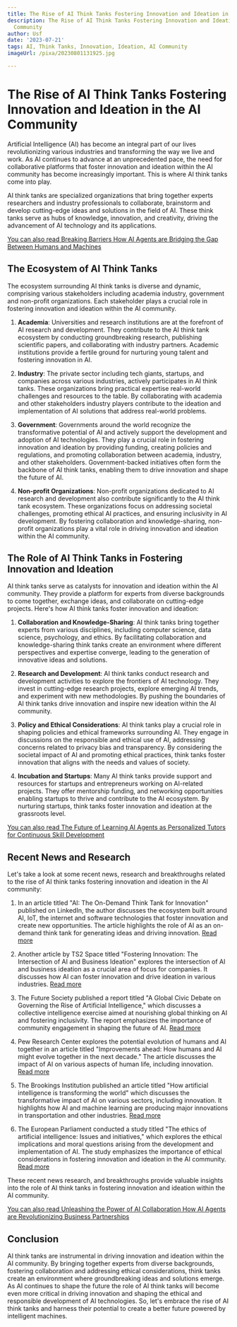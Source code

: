 ```yaml
---
title: The Rise of AI Think Tanks Fostering Innovation and Ideation in the AI Community
description: The Rise of AI Think Tanks Fostering Innovation and Ideation in the AI
  Community
author: Usf
date: '2023-07-21'
tags: AI, Think Tanks, Innovation, Ideation, AI Community
imageUrl: /pixa/20230801131925.jpg

---
```

# The Rise of AI  Think Tanks Fostering Innovation and Ideation in the AI Community

Artificial Intelligence (AI) has become an integral part  of our lives revolutionizing various industries and transforming the way we live and work. As AI continues to advance  at an unprecedented pace, the need for collaborative platforms that  foster innovation and ideation within the AI community has become increasingly important. This  is where AI think tanks come into play.

AI think tanks are specialized organizations that bring together experts  researchers and industry professionals to collaborate, brainstorm and develop cutting-edge ideas and solutions in the  field of AI. These think tanks serve as hubs of knowledge, innovation,  and creativity, driving the advancement of AI technology and its applications.

[You can also read Breaking Barriers How AI Agents are Bridging the  Gap Between Humans and Machines](Breaking%20Barriers%20How%20AI%20Agents%20are%20Bridging%20the%20Gap%20Between%20Humans%20and%20Machines)


##  The Ecosystem of AI Think  Tanks

The ecosystem surrounding AI think tanks is diverse and dynamic, comprising various stakeholders  including academia industry, government and non-profit organizations. Each  stakeholder plays a crucial role in fostering innovation and ideation within the AI community.

1. **Academia**: Universities and research  institutions are at  the forefront of AI research and development. They  contribute to the  AI think tank ecosystem by conducting groundbreaking research, publishing scientific papers, and collaborating with industry  partners.  Academic institutions provide a fertile  ground for nurturing young talent and fostering  innovation in AI.

2. **Industry**:  The private sector including tech giants, startups, and companies across various industries, actively participates in AI think tanks. These organizations bring practical expertise real-world challenges and resources  to the table. By collaborating  with academia and other stakeholders  industry players contribute to the  ideation and implementation of AI solutions that address real-world  problems.

3. **Government**: Governments around the world recognize the transformative potential of AI and  actively support the development and adoption of AI technologies.  They play a crucial role in fostering innovation and ideation by providing funding, creating policies and regulations, and promoting collaboration between academia,  industry, and other stakeholders. Government-backed initiatives often form the  backbone of AI think tanks, enabling them to drive innovation and shape  the future of AI.

4. **Non-profit Organizations**: Non-profit organizations dedicated to AI research and development also contribute significantly to the AI think tank ecosystem. These organizations focus on addressing societal challenges, promoting ethical AI practices, and ensuring  inclusivity in  AI development. By fostering collaboration and knowledge-sharing, non-profit organizations play  a vital role in  driving innovation and ideation within the AI community.

## The Role of AI  Think Tanks in Fostering Innovation and Ideation

AI think tanks serve as catalysts for innovation  and ideation within the AI community. They provide a platform for  experts from  diverse backgrounds to come together, exchange ideas, and collaborate on cutting-edge  projects. Here's how AI think tanks foster innovation and ideation:

1. **Collaboration and Knowledge-Sharing**: AI think tanks bring together experts from various disciplines, including  computer science, data science, psychology, and ethics. By facilitating collaboration and knowledge-sharing think tanks create an environment where different perspectives and expertise converge, leading  to the  generation of innovative  ideas and solutions.

2. **Research and Development**: AI think tanks conduct research and development  activities  to explore the  frontiers of AI technology. They invest in cutting-edge research projects, explore emerging AI trends, and experiment with new methodologies. By pushing the boundaries of AI think tanks drive innovation  and inspire new ideation within the  AI community.

3. **Policy and Ethical  Considerations**: AI think tanks play a crucial role in shaping policies and ethical frameworks surrounding AI. They engage in discussions on the responsible and ethical use of AI,  addressing concerns related to privacy  bias and transparency.  By considering the societal impact of AI and promoting  ethical practices, think tanks foster innovation that aligns with the needs  and values of society.

4. **Incubation and Startups**: Many AI think tanks provide support  and resources for startups and entrepreneurs working on AI-related projects. They offer mentorship  funding, and networking opportunities enabling startups to thrive  and contribute to the AI ecosystem. By nurturing startups,  think  tanks foster innovation and ideation at the grassroots level.

[You can also  read  The Future of Learning  AI Agents as Personalized Tutors for Continuous Skill Development](The%20Future%20of%20Learning%20AI%20Agents%20as%20Personalized%20Tutors%20for%20Continuous%20Skill%20Development)


## Recent News and Research

Let's  take a look at some recent news, research and breakthroughs related to the rise of AI think tanks fostering innovation and ideation in the AI  community:

1. In an article  titled "AI: The  On-Demand  Think  Tank for Innovation" published  on LinkedIn, the author discusses the  ecosystem built around AI, IoT, the internet and software technologies that  foster innovation and create new opportunities. The article highlights the role of AI as  an on-demand think tank  for generating ideas and driving innovation. [Read more](https://www.linkedin.com/pulse/ai-on-demand-think-tank-innovation-amit-kumar-sharma)

2.  Another article by TS2 Space titled "Fostering Innovation: The Intersection of AI and Business Ideation" explores the intersection of AI  and business ideation as a crucial area of focus for companies. It discusses  how  AI can foster innovation and drive ideation in various industries.  [Read more](https://ts2.space/en/fostering-innovation-the-intersection-of-ai-and-business-ideation/)

3. The Future Society published a report titled "A Global  Civic Debate on Governing the Rise of  Artificial Intelligence," which discusses a collective intelligence exercise aimed at nourishing global thinking on AI and fostering inclusivity. The report emphasizes the importance of community  engagement in  shaping the future of AI. [Read  more](https://thefuturesociety.org/wp-content/uploads/2019/08/report_GlobalCivicDebate_2018.pdf)

4. Pew Research Center explores the potential evolution of humans and AI together in an article titled "Improvements ahead: How humans  and  AI might evolve together in the next decade." The article discusses the impact  of AI on various  aspects of human life, including innovation. [Read more](https://www.pewresearch.org/internet/2018/12/10/improvements-ahead-how-humans-and-ai-might-evolve-together-in-the-next-decade/)

5. The Brookings Institution published an article  titled "How artificial intelligence is transforming the world" which discusses  the transformative impact of AI  on various sectors, including innovation. It highlights how AI and machine learning  are producing major innovations in transportation and other industries. [Read more](https://www.brookings.edu/articles/how-artificial-intelligence-is-transforming-the-world/)

6. The European Parliament conducted a  study titled "The ethics of artificial intelligence: Issues and initiatives," which explores the ethical implications and moral  questions arising from the development and implementation of AI. The study emphasizes the importance of  ethical  considerations in fostering innovation and ideation in the AI community. [Read more](https://www.europarl.europa.eu/RegData/etudes/STUD/2020/634452/EPRS_STU(2020)634452_EN.pdf)

These recent news  research, and breakthroughs provide  valuable insights into the role of  AI think tanks in fostering innovation  and  ideation within the AI community.

[You can also read Unleashing the Power of AI  Collaboration How AI Agents are Revolutionizing Business Partnerships](Unleashing%20the%20Power%20of%20AI%20Collaboration%20How%20AI%20Agents%20are%20Revolutionizing%20Business%20Partnerships)


## Conclusion

AI  think tanks are instrumental in driving innovation and ideation within  the AI community. By  bringing together  experts from diverse backgrounds, fostering collaboration and addressing ethical considerations, think tanks create  an environment where groundbreaking ideas and solutions emerge. As AI continues  to shape the  future the role of AI think tanks will become  even more critical in driving innovation and shaping the ethical and responsible development  of AI technologies. So, let's embrace the rise of AI think tanks and harness their potential to create a better future powered by intelligent machines.